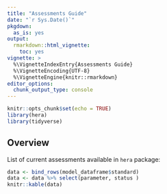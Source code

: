 ```yaml
---
title: "Assessments Guide"
date: "`r Sys.Date()`"
pkgdown:
  as_is: yes
output: 
  rmarkdown::html_vignette:
    toc: yes
vignette: >
  %\VignetteIndexEntry{Assessments Guide}
  %\VignetteEncoding{UTF-8}  
  %\VignetteEngine{knitr::rmarkdown}
editor_options: 
  chunk_output_type: console
---
```


```r
knitr::opts_chunk$set(echo = TRUE)
library(hera)
library(tidyverse)
```

## Overview

List of current assessments available in `hera` package:

```r

data <- bind_rows(model_dataframe$standard)
data <- data %>% select(parameter, status )
knitr::kable(data)
```


